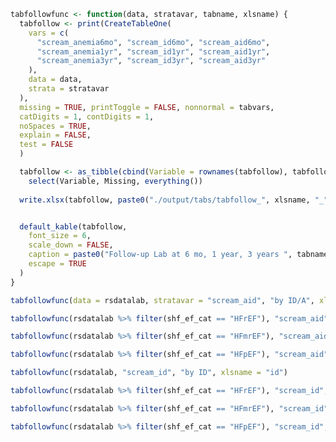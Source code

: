 ```r

tabfollowfunc <- function(data, stratavar, tabname, xlsname) {
  tabfollow <- print(CreateTableOne(
    vars = c(
      "scream_anemia6mo", "scream_id6mo", "scream_aid6mo",
      "scream_anemia1yr", "scream_id1yr", "scream_aid1yr", 
      "scream_anemia3yr", "scream_id3yr", "scream_aid3yr"
    ),
    data = data,
    strata = stratavar
  ),
  missing = TRUE, printToggle = FALSE, nonnormal = tabvars,
  catDigits = 1, contDigits = 1,
  noSpaces = TRUE,
  explain = FALSE,
  test = FALSE
  )

  tabfollow <- as_tibble(cbind(Variable = rownames(tabfollow), tabfollow)) %>%
    select(Variable, Missing, everything())
  
  write.xlsx(tabfollow, paste0("./output/tabs/tabfollow_", xlsname, "_", Sys.Date(), ".xlsx"), rowNames = FALSE, overwrite = TRUE)


  default_kable(tabfollow,
    font_size = 6,
    scale_down = FALSE,
    caption = paste0("Follow-up Lab at 6 mo, 1 year, 3 years ", tabname),
    escape = TRUE
  ) 
}
```


```r
tabfollowfunc(data = rsdatalab, stratavar = "scream_aid", "by ID/A", xlsname = "ida")
```

```r
tabfollowfunc(rsdatalab %>% filter(shf_ef_cat == "HFrEF"), "scream_aid", "by ID/A - HFrEF", xlsname = "ida_ref")
```

```r
tabfollowfunc(rsdatalab %>% filter(shf_ef_cat == "HFmrEF"), "scream_aid", "by ID/A - HFmrEF", xlsname = "ida_mref")
```

```r
tabfollowfunc(rsdatalab %>% filter(shf_ef_cat == "HFpEF"), "scream_aid", "by ID/A - HFpEF", xlsname = "ida_pef")
```

```r
tabfollowfunc(rsdatalab, "scream_id", "by ID", xlsname = "id")
```

```r
tabfollowfunc(rsdatalab %>% filter(shf_ef_cat == "HFrEF"), "scream_id", "by ID - HFrEF", xlsname = "id_ref")
```

```r
tabfollowfunc(rsdatalab %>% filter(shf_ef_cat == "HFmrEF"), "scream_id", "by ID - HFmrEF", xlsname = "id_mref")
```

```r
tabfollowfunc(rsdatalab %>% filter(shf_ef_cat == "HFpEF"), "scream_id", "by ID - HFpEF", xlsname = "id_pef")
```
